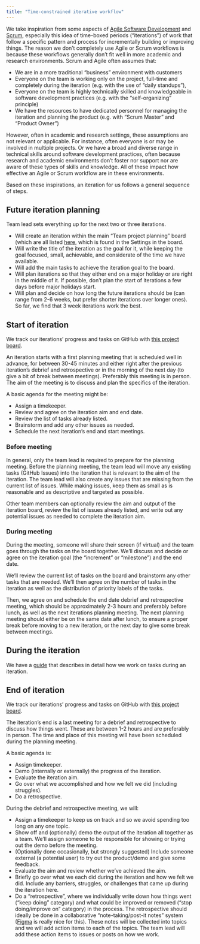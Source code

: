 ```yaml
---
title: "Time-constrained iterative workflow"
---
```


We take inspiration from some aspects of [Agile Software
Development](https://agilemanifesto.org/) and
[Scrum](https://www.scrum.org/resources/what-scrum-module), especially
this idea of time-boxed periods ("iterations") of work that follow a
specific pattern and process for incrementally building or improving
things. The reason we don't completely use Agile or Scrum workflows is
because these workflows generally don't fit well in more academic and
research environments. Scrum and Agile often assumes that:

-   We are in a more traditional "business" environment with customers
-   Everyone on the team is working only on the project, full-time and
    completely during the iteration (e.g. with the use of "daily
    standups"),
-   Everyone on the team is highly technically skilled and knowledgeable
    in software development practices (e.g. with the "self-organizing"
    principle)
-   We have the resources to have dedicated personnel for managing the
    iteration and planning the product (e.g. with "Scrum Master" and
    "Product Owner")

However, often in academic and research settings, these assumptions are
not relevant or applicable. For instance, often everyone is or may be
involved in multiple projects. Or we have a broad and diverse range in
technical skills around software development practices, often because
research and academic environments don't foster nor support nor are
aware of these types of skills and knowledge. All of these impact how
effective an Agile or Scrum workflow are in these environments.

Based on these inspirations, an iteration for us follows a general
sequence of steps.

## Future iteration planning

Team lead sets everything up for the next two or three iterations.

-   Will create an iteration within the main "Team project planning"
    board (which are all listed
    [here](https://github.com/orgs/seedcase-project/projects/), which is
    found in the Settings in the board.
-   Will write the title of the iteration as the goal for it, while
    keeping the goal focused, small, achievable, and considerate of the
    time we have available.
-   Will add the main tasks to achieve the iteration goal to the board.
-   Will plan iterations so that they either end on a major holiday or
    are right in the middle of it. If possible, don't plan the start of
    iterations a few days before major holidays start.
-   Will plan and decide on how long the future iterations should be
    (can range from 2-6 weeks, but prefer shorter iterations over longer
    ones). So far, we find that 3 week iterations work the best.

## Start of iteration

::: callout-important
We track our iterations' progress and tasks on GitHub with [this project
board](https://github.com/orgs/seedcase-project/projects/18/).
:::

An iteration starts with a first planning meeting that is scheduled well
in advance, for between 30-45 minutes and either right after the
previous iteration's debrief and retrospective or in the morning of the
next day (to give a bit of break between meetings). Preferably this
meeting is in person. The aim of the meeting is to discuss and plan the
specifics of the iteration.

::: callout-note
A basic agenda for the meeting might be:

-   Assign a timekeeper.
-   Review and agree on the iteration aim and end date.
-   Review the list of tasks already listed.
-   Brainstorm and add any other issues as needed.
-   Schedule the next iteration's end and start meetings.
:::

::: panel-tabset
### Before meeting

In general, only the team lead is required to prepare for the planning
meeting. Before the planning meeting, the team lead will move any
existing tasks (GitHub Issues) into the iteration that is relevant to
the aim of the iteration. The team lead will also create any issues that
are missing from the current list of issues. While making issues, keep
them as small as is reasonable and as descriptive and targeted as
possible.

Other team members can optionally review the aim and output of the
iteration board, review the list of issues already listed, and write out
any potential issues as needed to complete the iteration aim.

### During meeting

During the meeting, someone will share their screen (if virtual) and the
team goes through the tasks on the board together. We'll discuss and
decide or agree on the iteration goal (the "increment" or "milestone")
and the end date.

We'll review the current list of tasks on the board and brainstorm any
other tasks that are needed. We'll then agree on the number of tasks in
the iteration as well as the distribution of priority labels of the
tasks.

Then, we agree on and schedule the end date debrief and retrospective
meeting, which should be approximately 2-3 hours and preferably before
lunch, as well as the next iterations planning meeting. The next
planning meeting should either be on the same date after lunch, to
ensure a proper break before moving to a new iteration, or the next day
to give some break between meetings.
:::

## During the iteration

We have a [guide](iteration-tasks.qmd) that describes in detail how we
work on tasks during an iteration.

## End of iteration

::: callout-important
We track our iterations' progress and tasks on GitHub with [this project
board](https://github.com/orgs/seedcase-project/projects/18/).
:::

The iteration's end is a last meeting for a debrief and retrospective to
discuss how things went. These are between 1-2 hours and are preferably
in person. The time and place of this meeting will have been scheduled
during the planning meeting.

::: callout-note
A basic agenda is:

-   Assign timekeeper.
-   Demo (internally or externally) the progress of the iteration.
-   Evaluate the iteration aim.
-   Go over what we accomplished and how we felt we did (including
    struggles).
-   Do a retrospective.
:::

During the debrief and retrospective meeting, we will:

-   Assign a timekeeper to keep us on track and so we avoid spending too
    long on any one topic.
-   Show off and (optionally) demo the output of the iteration all
    together as a team. We'll assign someone to be responsible for
    showing or trying out the demo before the meeting.
-   (Optionally done occasionally, but strongly suggested) Include
    someone external (a potential user) to try out the product/demo and
    give some feedback.
-   Evaluate the aim and review whether we've achieved the aim.
-   Briefly go over what we each did during the iteration and how we
    felt we did. Include any barriers, struggles, or challenges that
    came up during the iteration here.
-   Do a "retrospective", where we individually write down how things
    went ("keep doing" category) and what could be improved or removed
    ("stop doing/improve on" category) in the process. The retrospective
    should ideally be done in a collaborative "note-taking/post-it
    notes" system ([Figma](https://www.figma.com/) is really nice for
    this). These notes will be collected into topics and we will add
    action items to each of the topics. The team lead will add these
    action items to issues or posts on how we work.
